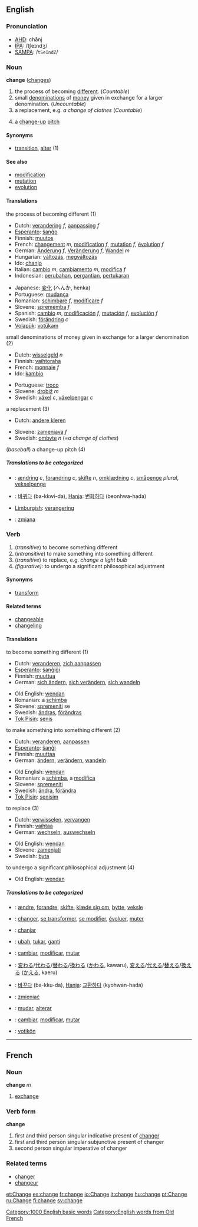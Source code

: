 ==English==

{{rank|entered|none|river|507|change|happy|hours|clear}}

===Pronunciation===
*[[w:AHD|AHD]]: chānj
*[[w:IPA|IPA]]: /tʃeɪndʒ/
*[[w:SAMPA|SAMPA]]: /<tt>tSeIndZ</tt>/

===Noun===
'''change''' ([[changes]])

# the process of becoming [[different]]. (''Countable'')
# small [[denomination]]s of [[money]] given in exchange for a larger denomination. (''Uncountable'')
# a replacement, e.g. ''a change of clothes'' (''Countable'')
#{{baseball}} a [[change-up]] [[pitch]]

====Synonyms====
*[[transition]], [[alter]] (1)

====See also====
*[[modification]]
*[[mutation]]
*[[evolution]]

====Translations====
;the process of becoming different (1)
{{top}}
*Dutch: [[verandering]] ''f'', [[aanpassing]] ''f''
*[[Esperanto]]: [[ŝanĝo]]
*Finnish: [[muutos]]
*French: [[changement]] ''m'', [[modification]] ''f'', [[mutation]] ''f'', [[évolution]] ''f''
*German: [[Änderung]] ''f'', [[Veränderung]] ''f'', [[Wandel]] ''m''
*Hungarian: [[változás]], [[megváltozás]]
*Ido: [[chanjo]]
*Italian: [[cambio]] ''m'', [[cambiamento]] ''m'', [[modifica]] ''f''
*Indonesian: [[ubah|perubahan]], [[ganti|pergantian]], [[tukar|pertukaran]]
{{mid}}
*Japanese: [[変化]] (へんか, henka)
*Portuguese: [[mudança]]
*Romanian: [[schimbare]] ''f'', [[modificare]] ''f''
*Slovene: [[sprememba]] ''f''
*Spanish: [[cambio]] ''m'', [[modificación]] ''f'', [[mutación]] ''f'', [[evolución]] ''f''
*Swedish: [[förändring]] ''c''
*[[Volapük]]: [[votükam]]
{{bottom}}

;small denominations of money given in exchange for a larger denomination (2)
{{top}}
*Dutch: [[wisselgeld]] ''n''
*Finnish: [[vaihtoraha]]
*French: [[monnaie]] ''f''
*Ido: [[kambio]]
{{mid}}
*Portuguese: [[troco]]
*Slovene: [[drobiž]] ''m''
*Swedish: [[växel]] ''c'', [[växelpengar]] ''c''
{{bottom}}

;a replacement (3)
{{top}}
*Dutch: [[andere kleren]]
{{mid}}
*Slovene: [[zamenjava]] ''f''
*Swedish: [[ombyte]] ''n'' (''=a change of clothes'')
{{bottom}}

;(''baseball'') a change-up pitch (4)
{{top}}
{{mid}}
{{bottom}}

=====Translations to be categorized=====
{{checktrans}}

*{{ttbc|Danish}}: [[ændring]] ''c'', [[forandring]] ''c'', [[skifte]] ''n'', [[omklædning]] ''c'', [[småpenge]] ''plural'', [[vekselpenge]]<!--plural?-->

*{{ttbc|Korean}}: [[바뀌다]] (ba-kkwi-da), [[Hanja]]: [[변화하다]] (beonhwa-hada)
*[[Limburgish]]: [[verangering]]
*{{ttbc|Polish}}: [[zmiana]]


===Verb===
{{conj|change|changes|changed|changed|changing}}

# (''transitive'') to become something different
# (''intransitive'') to make something into something different
# (''transitive'') to replace, e.g. ''change a light bulb''
# ''(figurative):'' to undergo a significant philosophical adjustment

====Synonyms====
*[[transform]]

====Related terms====
*[[changeable]]
*[[changeling]]

====Translations====
;to become something different (1)
{{top}}
*Dutch: [[veranderen]], [[zich aanpassen]]
*[[Esperanto]]: [[ŝanĝiĝi]]
*Finnish: [[muuttua]]
*German: [[sich ändern]], [[sich verändern]], [[sich wandeln]]
{{mid}}
*Old English: [[wendan]]
*Romanian: a [[schimba]]
*Slovene: [[spremeniti]] se
*Swedish: [[ändras]], [[förändras]]
*[[Tok Pisin]]: [[senis]]
{{bottom}}

;to make something into something different (2)
{{top}}
*Dutch: [[veranderen]], [[aanpassen]]
*[[Esperanto]]: [[ŝanĝi]]
*Finnish: [[muuttaa]]
*German: [[ändern]], [[verändern]], [[wandeln]]
{{mid}}
*Old English: [[wendan]]
*Romanian: a [[schimba]], a [[modifica]]
*Slovene: [[spremeniti]]
*Swedish: [[ändra]], [[förändra]]
*[[Tok Pisin]]: [[senisim]]
{{bottom}}

;to replace (3)
{{top}}
*Dutch: [[verwisselen]], [[vervangen]]
*Finnish: [[vaihtaa]]
*German: [[wechseln]], [[auswechseln]]
{{mid}}
*Old English: [[wendan]]
*Slovene: [[zamenjati]]
*Swedish: [[byta]]
{{bottom}}

;to undergo a significant philosophical adjustment (4)
{{top}}
*Old English: [[wendan]]
{{mid}}
{{bottom}}

=====Translations to be categorized=====
{{checktrans}}

*{{ttbc|Danish}}: [[ændre]], [[forandre]], [[skifte]], [[klæde sig om]], [[bytte]], [[veksle]]
*{{ttbc|French}}: [[changer]], [[se transformer]], [[se modifier]], [[évoluer]], [[muter]]
*{{ttbc|Ido}}: [[chanjar]]
*{{ttbc|Indonesian}}: [[ubah]], [[tukar]], [[ganti]]
*{{ttbc|Interlingua}}: [[cambiar]], [[modificar]], [[mutar]]
*{{ttbc|Japanese}}: [[変わる]]/[[代わる]]/[[替わる]]/[[換わる]] ([[かわる]], kawaru), [[変える]]/[[代える]]/[[替える]]/[[換える]] ([[かえる]], kaeru)

*{{ttbc|Korean}}: [[바꾸다]] (ba-kku-da), [[Hanja]]: [[교환하다]] (kyohwan-hada)
*{{ttbc|Polish}}: [[zmieniać]]
*{{ttbc|Portuguese}}: [[mudar]], [[alterar]]
*{{ttbc|Spanish}}: [[cambiar]], [[modificar]], [[mutar]]
*{{ttbc|Volapük}}: [[votikön]]


[[Category:1000 English basic words]]
-----

==French==
===Noun===
'''change''' ''m''

# [[exchange]]

===Verb form===
'''change'''

# first and third person singular indicative present of [[changer]]
# first and third person singular subjunctive present of changer
# second person singular imperative of changer

===Related terms===
*[[changer]]
*[[changeur]]
[[Category:English words from Old French]]
[[et:Change]]
[[es:change]]
[[fr:change]]
[[io:Change]]
[[it:change]]
[[hu:change]]
[[pt:Change]]
[[ru:Change]]
[[fi:change]]
[[sv:change]]